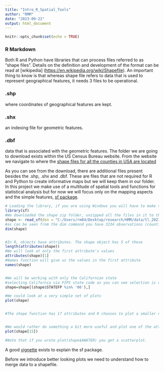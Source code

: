 ```yaml
---
title: "Intro_R_Spatial_Tools"
author: "RMM"
date: "2023-09-22"
output: html_document
---
```


```r
knitr::opts_chunk$set(echo = TRUE)
```

### R Markdown

Both R and Python have libraries that can process files referred to as "shape files". Details on the definition and development of the format can be read at [wikipedia] (<https://en.wikipedia.org/wiki/Shapefile>). An important thing to know is that whereas shape file refers to data that is used to represent geographical features, it needs 3 files to be operational.

### .shp

where coordinates of geographical features are kept.

### .shx

an indexing file for geometric features.

### .dbf

data that is associated with the geometric features. The folder we are going to download exists within the US Census Bureau website. From the website we navigate to where the [shape files for all the counties in USA are located](https://www2.census.gov/geo/tiger/TIGER2021/COUNTY/)

As you can see from the download, there are additional files present besides the .shp, .shx and .dbf. These are files that are not required for R and Python to create informative maps but we will keep them in our folder. In this project we make use of a multitude of spatial tools and functions for statistical analysis but for now we will focus only on the mapping aspects and the simple features, [sf package](https://r-spatial.github.io/sf/).

```r
# Loading the library, if you are using Windows you will have to make sure you have Rtools before being able to use the library -->
library(sf)
#We downloaded the shape zip folder, unzipped all the files in it to the data folder and read it in with the read_sf command--> 
shape <- read_sf(dsn = "C:/Users/rm84/Desktop/research/HMM/data/tl_2021_us_county.shp")
#as can be seen from the dim command you have 3234 observations (counties) and 18 features associated with each county
dim(shape)


#In R, objects have attributes. The shape object has 5 of these
length(attributes(shape))
#We will look at only the first attribute's values
attributes(shape)[1]
#Names function will give us the values in the first attribute 
names(shape)


#We will be working with only the Californian state 
#selecting California via FIPS state code as you can see selection is done via base R via the %in% statement
shape=shape[(shape$STATEFP %in% '06'),]

#We could look at a very simple set of plots
plot(shape)


#The shape function has 17 attributes and R chooses to plot a smaller number of them to fit the screen. 


#We would rather do something a bit more useful and plot one of the attributes we are interested in
plot(shape[15])

#Note that if you wrote plot(shape$AWATER) you get a scatterplot.


```

A good [vignette](https://r-spatial.github.io/sf/articles/) exists to explain the sf package.

Before we introduce better looking plots we need to understand how to merge data to a shapefile. 


